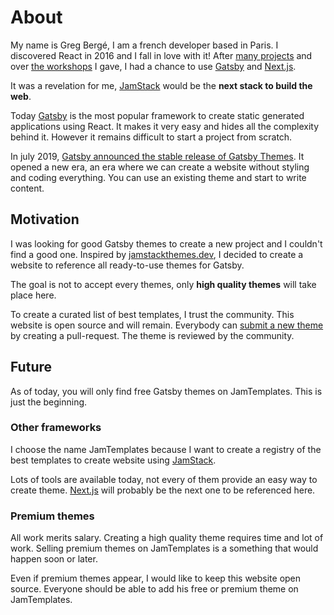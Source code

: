 # About

My name is Greg Bergé, I am a french developer based in Paris. I discovered React in 2016 and I fall in love with it! After [many projects](https://gregberge.com/projects) and over [the workshops](https://gregberge.com/workshops) I gave, I had a chance to use [Gatsby](http://gatsbyjs.com/) and [Next.js](https://nextjs.org).

It was a revelation for me, [JamStack](https://jamstack.org/) would be the <strong>next stack to build the web</strong>.

Today [Gatsby](http://gatsbyjs.com/) is the most popular framework to create static generated applications using React. It makes it very easy and hides all the complexity behind it. However it remains difficult to start a project from scratch.

In july 2019, [Gatsby announced the stable release of Gatsby Themes](https://www.gatsbyjs.org/blog/2019-07-03-announcing-stable-release-gatsby-themes/). It opened a new era, an era where we can create a website without styling and coding everything. You can use an existing theme and start to write content.

## Motivation

I was looking for good Gatsby themes to create a new project and I couldn't find a good one. Inspired by [jamstackthemes.dev](https://jamstackthemes.dev/), I decided to create a website to reference all ready-to-use themes for Gatsby.

The goal is not to accept every themes, only <strong>high quality themes</strong> will take place here.

To create a curated list of best templates, I trust the community. This website is open source and will remain. Everybody can [submit a new theme](https://github.com/gregberge/jamtemplates.com#submit-a-theme) by creating a pull-request. The theme is reviewed by the community.

## Future

As of today, you will only find free Gatsby themes on JamTemplates. This is just the beginning.

### Other frameworks

I choose the name JamTemplates because I want to create a registry of the best templates to create website using [JamStack](https://jamstack.org/).

Lots of tools are available today, not every of them provide an easy way to create theme. [Next.js](https://nextjs.org/) will probably be the next one to be referenced here.

### Premium themes

All work merits salary. Creating a high quality theme requires time and lot of work. Selling premium themes on JamTemplates is a something that would happen soon or later.

Even if premium themes appear, I would like to keep this website open source. Everyone should be able to add his free or premium theme on JamTemplates.

